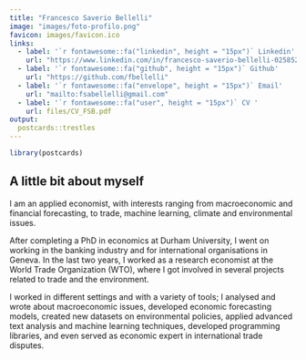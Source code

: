 ```yaml
---
title: "Francesco Saverio Bellelli"
image: "images/foto-profilo.png"
favicon: images/favicon.ico
links:
  - label: '`r fontawesome::fa("linkedin", height = "15px")` Linkedin'
    url: "https://www.linkedin.com/in/francesco-saverio-bellelli-025852183/"
  - label: '`r fontawesome::fa("github", height = "15px")` Github'
    url: "https://github.com/fbellelli"
  - label: '`r fontawesome::fa("envelope", height = "15px")` Email'
    url: "mailto:fsabellelli@gmail.com"
  - label: '`r fontawesome::fa("user", height = "15px")` CV '
    url: files/CV_FSB.pdf
output:
  postcards::trestles
---
```


```r
library(postcards)
```
 
## A little bit about myself

I am an applied economist, with interests ranging from macroeconomic and financial forecasting, to trade, machine learning, climate and environmental issues. 

After completing a PhD in economics at Durham University, I went on working in the banking industry and for international organisations in Geneva. In the last two years, I worked as a research economist at the World Trade Organization (WTO), where I got involved in several projects related to trade and the environment.


I worked in different settings and with a variety of tools; I analysed and wrote about macroeconomic issues, developed economic forecasting models, created new datasets on environmental policies, applied advanced text analysis and machine learning techniques, developed programming libraries, and even served as economic expert in international trade disputes.  



